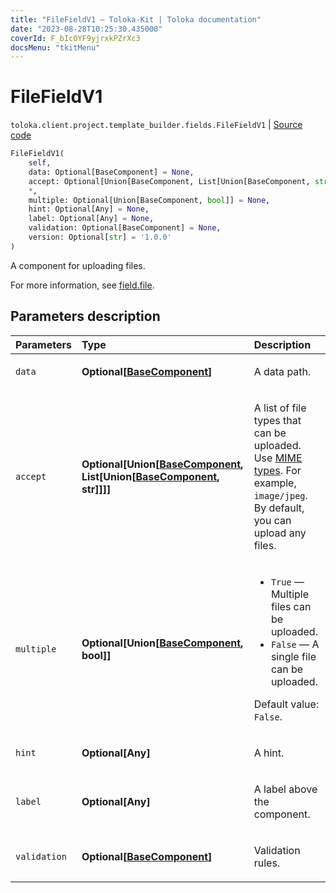 ```yaml
---
title: "FileFieldV1 — Toloka-Kit | Toloka documentation"
date: "2023-08-28T10:25:30.435000"
coverId: F_bIcOYF9yjrxkPZrXc3
docsMenu: "tkitMenu"
---
```


# FileFieldV1

`toloka.client.project.template_builder.fields.FileFieldV1` | [Source code](https://github.com/Toloka/toloka-kit/blob/v1.2.1/src/client/project/template_builder/fields.py#L225)

```python
FileFieldV1(
    self,
    data: Optional[BaseComponent] = None,
    accept: Optional[Union[BaseComponent, List[Union[BaseComponent, str]]]] = None,
    *,
    multiple: Optional[Union[BaseComponent, bool]] = None,
    hint: Optional[Any] = None,
    label: Optional[Any] = None,
    validation: Optional[BaseComponent] = None,
    version: Optional[str] = '1.0.0'
)
```

A component for uploading files.

For more information, see [field.file](/docs/template-builder/reference/field.file).

## Parameters description

| Parameters | Type | Description |
| :----------| :----| :-----------|
`data`|**Optional\[[BaseComponent](/docs/toloka-kit/reference/toloka.client.project.template_builder.base.BaseComponent)\]**|<p>A data path.</p>
`accept`|**Optional\[Union\[[BaseComponent](/docs/toloka-kit/reference/toloka.client.project.template_builder.base.BaseComponent), List\[Union\[[BaseComponent](/docs/toloka-kit/reference/toloka.client.project.template_builder.base.BaseComponent), str\]\]\]\]**|<p>A list of file types that can be uploaded. Use [MIME types](https://developer.mozilla.org/en-US/docs/Web/HTTP/Basics_of_HTTP/MIME_types). For example, `image/jpeg`. By default, you can upload any files.</p>
`multiple`|**Optional\[Union\[[BaseComponent](/docs/toloka-kit/reference/toloka.client.project.template_builder.base.BaseComponent), bool\]\]**|<ul> <li>`True` — Multiple files can be uploaded.</li> <li>`False` — A single file can be uploaded.</li> </ul> <p>Default value: `False`.</p>
`hint`|**Optional\[Any\]**|<p>A hint.</p>
`label`|**Optional\[Any\]**|<p>A label above the component.</p>
`validation`|**Optional\[[BaseComponent](/docs/toloka-kit/reference/toloka.client.project.template_builder.base.BaseComponent)\]**|<p>Validation rules.</p>